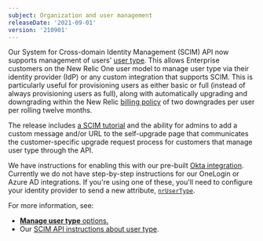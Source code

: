 ```yaml
---
subject: Organization and user management
releaseDate: '2021-09-01'
version: '210901'
---
```


Our System for Cross-domain Identity Management (SCIM) API now supports management of users' [user type](/docs/accounts/accounts-billing/new-relic-one-user-management/new-relic-one-user-model-understand-user-structure/#user-type). This allows Enterprise customers on the New Relic One user model to manage user type via their identity provider (IdP) or any custom integration that supports SCIM. This is particularly useful for provisioning users as either basic or full (instead of always provisioning users as full), along with automatically upgrading and downgrading within the New Relic [billing policy](/docs/accounts/accounts-billing/new-relic-one-pricing-billing/new-relic-one-pricing-billing/#user-count) of two downgrades per user per rolling twelve months.

The release includes [a SCIM tutorial](/docs/accounts/accounts/automated-user-management/tutorial-manage-users-groups-scim) and the ability for admins to add a custom message and/or URL to the self-upgrade page that communicates the customer-specific upgrade request process for customers that manage user type through the API.

We have instructions for enabling this with our pre-built [Okta integration](/docs/accounts/accounts/automated-user-management/okta-scimsso-application-configuration/). Currently we do not have step-by-step instructions for our OneLogin or Azure AD integrations. If you're using one of these, you'll need to configure your identity provider to send a new attribute, [`nrUserType`](/docs/accounts/accounts/automated-user-management/scim-support-automated-user-management/#user-type).

For more information, see: 

* [**Manage user type** options.](/docs/accounts/accounts-billing/new-relic-one-user-management/authentication-domains-saml-sso-scim-more/#user-upgrade) 
* Our [SCIM API instructions about user type](/docs/accounts/accounts/automated-user-management/scim-support-automated-user-management/#user-type).